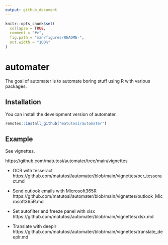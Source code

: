 ```yaml
---
output: github_document
---
```


<!-- README.md is generated from README.Rmd. Please edit that file -->

```r
knitr::opts_chunk$set(
  collapse = TRUE,
  comment = "#>",
  fig.path = "man/figures/README-",
  out.width = "100%"
)
```

# automater

<!-- badges: start -->
<!-- badges: end -->

The goal of automater is to automate boring stuff using R with various packages. 

## Installation

You can install the development version of automater.

```r
remotes::install_github("matutosi/automater")
```

## Example

See vignettes. 

https://github.com/matutosi/automater/tree/main/vignettes

- OCR with tesseract   
https://github.com/matutosi/automater/blob/main/vignettes/ocr_tesseract.md   

- Send outlook emails with Microsoft365R   
https://github.com/matutosi/automater/blob/main/vignettes/outlook_Microsoft365R.md   

- Set autofilter and freeze panel with xlsx   
https://github.com/matutosi/automater/blob/main/vignettes/xlsx.md   

- Translate with deeplr   
https://github.com/matutosi/automater/blob/main/vignettes/translate_deeplr.md


<!-- 
You'll still need to render `README.Rmd` regularly, to keep `README.md` up-to-date. 
`devtools::build_readme()` is handy for this. 
You could also use GitHub Actions to re-render `README.Rmd` every time you push. 
An example workflow can be found here: <https://github.com/r-lib/actions/tree/v1/examples>.
-->
